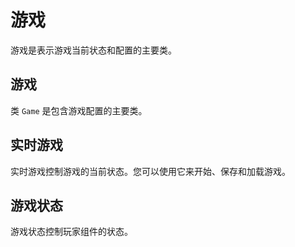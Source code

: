 
# 游戏

游戏是表示游戏当前状态和配置的主要类。 

## 游戏

类 `Game` 是包含游戏配置的主要类。 

<Cards num={1}>
    <Cards.Card
        title="Game"
        description="Class `Game` is the main class that contains the game's configuration."
        href="./game/game"
        arrow
    />
</Cards>

## 实时游戏

实时游戏控制游戏的当前状态。您可以使用它来开始、保存和加载游戏。

<Cards num={1}>
    <Cards.Card
        title="LiveGame"
        description="LiveGame controls the game's current state. You can use it to start, save, and load the game."
        href="./game/live-game"
        arrow
    />
</Cards>

## 游戏状态

游戏状态控制玩家组件的状态。 

<Cards num={1}>
    <Cards.Card
        title="GameState"
        description="GameState controls the player component's state."
        href="./game/game-state"
        arrow
    />
</Cards>


